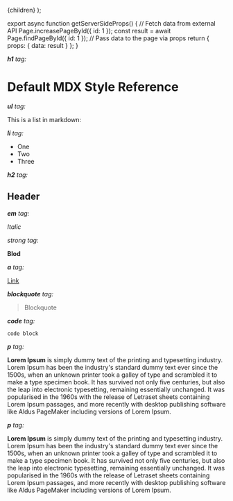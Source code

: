   <MyLayoutComponent data={data}>{children}</MyLayoutComponent>
);

export async function getServerSideProps() {
  // Fetch data from external API
  Page.increasePageById({ id: 1 });
  const result = await Page.findPageById({ id: 1 });
  // Pass data to the page via props
  return { props: { data: result } };
}



***h1** tag:*

# Default MDX Style Reference

***ul** tag:*

This is a list in markdown:

***li** tag:*

- One
- Two
- Three

***h2** tag:*

## Header

***em** tag:*

_Italic_

_strong tag:_

**Blod**

***a** tag:*

[Link](http://a.com)

***blockquote** tag:*

> Blockquote

***code** tag:*

```
code block
```

***p** tag:*

**Lorem Ipsum** is simply dummy text of the printing and typesetting industry. Lorem Ipsum has been the industry's standard dummy text ever since the 1500s, when an unknown printer took a galley of type and scrambled it to make a type specimen book. It has survived not only five centuries, but also the leap into electronic typesetting, remaining essentially unchanged. It was popularised in the 1960s with the release of Letraset sheets containing Lorem Ipsum passages, and more recently with desktop publishing software like Aldus PageMaker including versions of Lorem Ipsum.

***p** tag:*

**Lorem Ipsum** is simply dummy text of the printing and typesetting industry. Lorem Ipsum has been the industry's standard dummy text ever since the 1500s, when an unknown printer took a galley of type and scrambled it to make a type specimen book. It has survived not only five centuries, but also the leap into electronic typesetting, remaining essentially unchanged. It was popularised in the 1960s with the release of Letraset sheets containing Lorem Ipsum passages, and more recently with desktop publishing software like Aldus PageMaker including versions of Lorem Ipsum.

